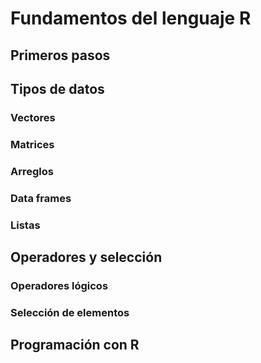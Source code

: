 # Fundamentos del lenguaje R {#Fund}

## Primeros pasos

## Tipos de datos

### Vectores
### Matrices
### Arreglos
### Data frames
### Listas

## Operadores y selección

### Operadores lógicos
### Selección de elementos

## Programación con R


